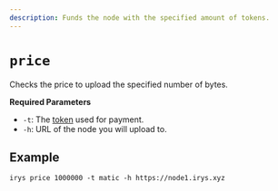 ```yaml
---
description: Funds the node with the specified amount of tokens.
---
```



# `price`

Checks the price to upload the specified number of bytes.

**Required Parameters**

<div className="-mt-6" />

-   `-t`: The [token](/overview/supported-tokens) used for payment.
-   `-h`: URL of the node you will upload to.

## Example

```console
irys price 1000000 -t matic -h https://node1.irys.xyz
```
